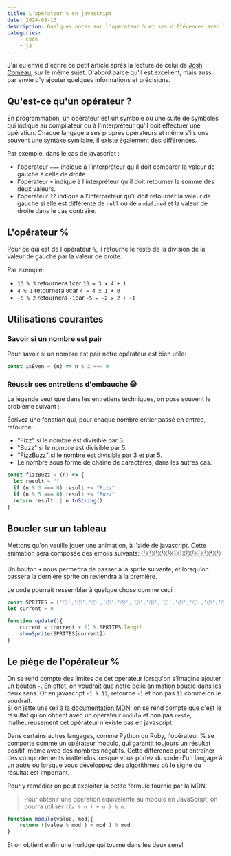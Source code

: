 ```yaml
---
title: L'opérateur % en javascript
date: 2024-08-16
description: Quelques notes sur l'opérateur % et ses différences avec le modulo
categories: 
    - code
    - js
---
```



J'ai eu envie d'écrire ce petit article après la lecture de celui de  [Josh Comeau](https://www.joshwcomeau.com/javascript/modulo-operator/), sur le même sujet. D'abord parce qu'il est excellent, mais aussi par envie d'y ajouter quelques informations et précisions.

## Qu'est-ce qu'un opérateur ?

En programmation, un opérateur est un symbole ou une suite de symboles qui indique au compilateur ou à l'interpréteur qu'il doit effectuer une opération. Chaque langage a ses propres opérateurs et même s'ils ons souvent une syntaxe symilaire, il existe également des différences.

Par exemple, dans le cas de javascript :

- l'opérateur `===` indique à l'interpréteur qu'il doit comparer la valeur de gauche à celle de droite
- l'opérateur `+` indique à l'interpréteur qu'il doit retourner la somme des deux valeurs.
-  l'opérateur `??` indique à l'interpréteur qu'il doit retourner la valeur de gauche si elle est différente de `null` ou de `undefined` et la valeur de droite dans le cas contraire.

## L'opérateur %

Pour ce qui est de l'opérateur `%`, il retourne le reste de la division de la valeur de gauche par la valeur de droite.

Par exemple:

- `13 % 3` retournera `1`car `13 = 3 x 4 + 1`
- `4 % 1` retournera `0`car `4 = 4 x 1 + 0`
- `-5 % 2` retournera `-1`car `-5 = -2 x 2 + -1`

## Utilisations courantes

### Savoir si un nombre est pair

Pour savoir si un nombre est pair notre opérateur est bien utile:

```js
const isEven = (n) => n % 2 === 0
```

### Réussir ses entretiens d'embauche 😅

La légende veut que dans les entretiens techniques, on pose souvent le problème suivant :

Écrivez une fonction qui, pour chaque nombre entier passé en entrée, retourne :

- "Fizz" si le nombre est divisible par 3.
- "Buzz" si le nombre est divisible par 5.
- "FizzBuzz" si le nombre est divisible par 3 et par 5.
- Le nombre sous forme de chaîne de caractères, dans les autres cas.

```js
const fizzBuzz = (n) => {
  let result = ""
  if (n % 3 === 0) result += "Fizz"
  if (n % 5 === 0) result += "Buzz"
  return result || n.toString()
}
```

## Boucler sur un tableau

Mettons qu'on veuille jouer une animation, à l'aide de javascript. Cette animation sera composée des emojis suivants: 🕛🕐🕑🕒🕓🕔🕕🕖🕗🕘🕙🕚🕛

Un bouton `+` nous permettra de passer à la sprite suivante, et lorsqu'on passera la dernière sprite on reviendra à la première.

Le code pourrait ressembler à quelque chose comme ceci :

```js
const SPRITES = ['🕛','🕐','🕑','🕒','🕓','🕔','🕕','🕖','🕗','🕘','🕙','🕚']
let current = 0

function update(){
    current = (current + 1) % SPRITES.length
    showSprite(SPRITES[current])
}
```

<Anim client:only/>

## Le piège de l'opérateur %

On se rend compte des limites de cet opérateur lorsqu'on s'imagine ajouter un bouton `-`. En effet, on voudrait que notre belle animation boucle dans les deux sens. Or en javascript `-1 % 12`, retourne `-1` et non pas `11` comme on le voudrait.\
Si on jette une œil à [la documentation MDN](https://developer.mozilla.org/fr/docs/Web/JavaScript/Reference/Operators/Remainder), on se rend compte que c'est le résultat qu'on obtient avec un opérateur `modulo` et non pas `reste`, malheureusement cet opérateur n'existe pas en javascript.

<Aside>
Dans certains autres langages, comme Python ou Ruby, l'opérateur % se comporte comme un opérateur modulo, qui garantit toujours un résultat positif, même avec des nombres négatifs. Cette différence peut entraîner des comportements inattendus lorsque vous portez du code d'un langage à un autre ou lorsque vous développez des algorithmes où le signe du résultat est important.
</Aside>

Pour y remédier on peut exploiter la petite formule fournie par la MDN:

> Pour obtenir une opération équivalente au modulo en JavaScript, on pourra utiliser `((a % n ) + n ) % n`.

```js
function modulo(value, mod){
    return ((value % mod ) + mod ) % mod
}
```

Et on obtient enfin une horloge qui tourne dans les deux sens!

<Anim lessBtn client:only/>
